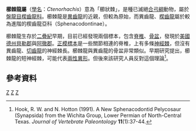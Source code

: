 {{Automatic taxobox
| taxon = Ctenorhachis
| authority = Hook & Hotton, 1991
| fossil_range = {{fossil_range|290.1|279.3}}[[二疊紀|二疊紀]]早期
| image = Ctenorhachis.jpg
| type_species = '''櫛棘龍<br>''Ctenorhachis jacksoni'''''
| type_species_authority = Hook & Hotton, 1991 
}}

'''櫛棘龍屬'''（[[學名|學名]]：''Ctenorhachis''）意為「櫛狀棘」，是種已滅絕[[合弓綱|合弓綱]]動物，屬於[[盤龍目|盤龍目]][[楔齒龍科|楔齒龍科]]。櫛棘龍是[[異齒龍|異齒龍]]的近親，但較為原始，而異齒龍、[[楔齒龍|楔齒龍]]屬於較為進階的楔齒龍亞科（Sphenacodontinae）。

櫛棘龍生存於[[二疊紀|二疊紀]]早期，目前已經發現兩個標本，包含[[脊椎|脊椎]]、[[骨盆|骨盆]]，發現於[[美國|美國]][[德克薩斯州|德州]][[貝勒郡_(德克薩斯州)|貝勒郡]]與[[阿徹郡_(德克薩斯州)|阿徹郡]]。[[正模標本|正模標本]]是一些關節相連的脊椎，上有多條[[神經棘|神經棘]]，但沒有異齒龍、[[切齒龍_(盤龍目)|切齒龍]]的神經棘長。櫛棘龍與異齒龍的骨盆非常類似。早期研究提出，櫛棘龍的短神經棘，可能代表[[兩性異形|兩性異形]]。但後來該研究人員反對這個理論<ref>Hook, R. W. and N. Hotton (1991). A New Sphenacodontid Pelycosaur (Synapsida) from the Wichita Group, Lower Permian of North-Central Texas. ''Journal of Vertebrate Paleontology'' '''11'''(1):37-44.</ref>。 

==參考資料==
{{reflist}}
{{基底合弓綱|H.}}
{{taxonbar}}
[[Category:真盤龍亞目|Z]]
[[Category:二疊紀合弓類|Z]]
[[Category:1991年描述的分类群|Z]]

{{synapsida-stub}}